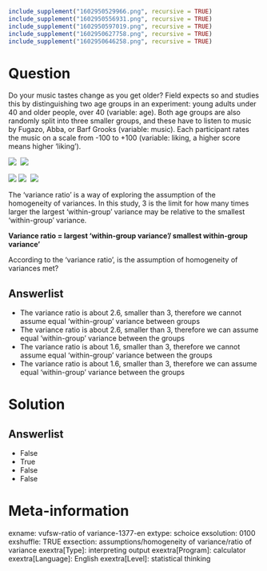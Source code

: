 ```r
include_supplement("1602950529966.png", recursive = TRUE)
include_supplement("1602950556931.png", recursive = TRUE)
include_supplement("1602950597019.png", recursive = TRUE)
include_supplement("1602950627758.png", recursive = TRUE)
include_supplement("1602950646258.png", recursive = TRUE)
```

Question
========
Do your music tastes change as you get older? Field expects so and studies this by distinguishing two age groups in an experiment: young adults under 40 and older people, over 40 (variable: age). Both age groups are also randomly split into three smaller groups, and these have to listen to music by Fugazo, Abba, or Barf Grooks (variable: music). Each participant rates the music on a scale from -100 to +100 (variable: liking, a higher score means higher ‘liking’).

![](1602950529966.png) 
![](1602950556931.png)
  
![](1602950597019.png) ![](1602950627758.png) 
![](1602950646258.png)
  
The ‘variance ratio’ is a way of exploring the assumption of the homogeneity of variances. In this study, 3 is the limit for how many times larger the largest ‘within-group’ variance may be
relative to the smallest ‘within-group’ variance.   

**Variance ratio = largest ‘within-group variance’/ smallest within-group variance'** 

According to the ‘variance ratio’, is the assumption of homogeneity of variances met?

Answerlist
----------
* The variance ratio is about 2.6, smaller than 3, therefore we cannot assume equal ‘within-group’ variance between groups
* The variance ratio is about 2.6, smaller than 3, therefore we can assume equal ‘within-group’ variance between the groups
* The variance ratio is about 1.6, smaller than 3, therefore we cannot assume equal ‘within-group’ variance between the groups
* The variance ratio is about 1.6, smaller than 3, therefore we can assume equal ‘within-group’ variance between the groups

Solution
========

Answerlist
----------
* False
* True
* False
* False

Meta-information
================
exname: vufsw-ratio of variance-1377-en
extype: schoice
exsolution: 0100
exshuffle: TRUE
exsection: assumptions/homogeneity of variance/ratio of variance
exextra[Type]: interpreting output
exextra[Program]: calculator
exextra[Language]: English
exextra[Level]: statistical thinking

